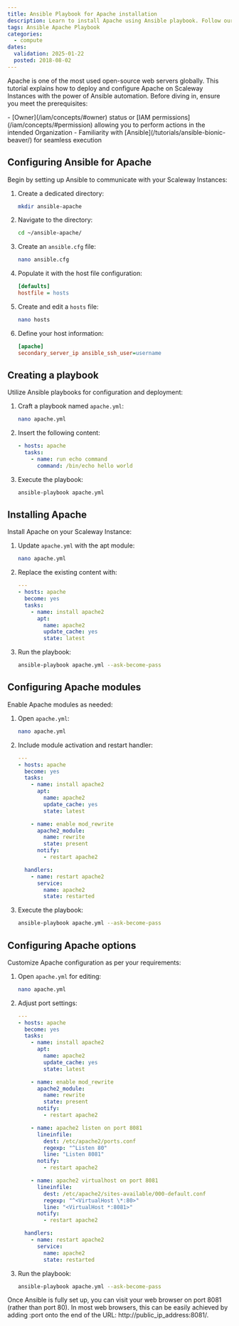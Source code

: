 ```yaml
---
title: Ansible Playbook for Apache installation
description: Learn to install Apache using Ansible playbook. Follow our guide to configure Ansible and deploy Apache on your servers effortlessly.
tags: Ansible Apache Playbook
categories:
  - compute
dates:
  validation: 2025-01-22
  posted: 2018-08-02
---
```




Apache is one of the most used open-source web servers globally. This tutorial explains how to deploy and configure Apache on Scaleway Instances with the power of Ansible automation. Before diving in, ensure you meet the prerequisites:

<Requirements />
- [Owner](/iam/concepts/#owner) status or [IAM permissions](/iam/concepts/#permission) allowing you to perform actions in the intended Organization
- Familiarity with [Ansible](/tutorials/ansible-bionic-beaver/) for seamless execution

## Configuring Ansible for Apache

Begin by setting up Ansible to communicate with your Scaleway Instances:

1. Create a dedicated directory:
    ```bash
    mkdir ansible-apache
    ```
2. Navigate to the directory:
    ```bash
    cd ~/ansible-apache/
    ```
3. Create an `ansible.cfg` file:
    ```bash
    nano ansible.cfg
    ```
4. Populate it with the host file configuration:
    ```ini
    [defaults]
    hostfile = hosts
    ```
5. Create and edit a `hosts` file:
    ```bash
    nano hosts
    ```
6. Define your host information:
    ```ini
    [apache]
    secondary_server_ip ansible_ssh_user=username
    ```

## Creating a playbook

Utilize Ansible playbooks for configuration and deployment:

1. Craft a playbook named `apache.yml`:
    ```bash
    nano apache.yml
    ```
2. Insert the following content:
    ```yaml
    - hosts: apache
      tasks:
        - name: run echo command
          command: /bin/echo hello world
    ```
3. Execute the playbook:
    ```bash
    ansible-playbook apache.yml
    ```

## Installing Apache

Install Apache on your Scaleway Instance:

1. Update `apache.yml` with the apt module:
    ```bash
    nano apache.yml
    ```
2. Replace the existing content with:
    ```yaml
    ---
    - hosts: apache
      become: yes
      tasks:
        - name: install apache2
          apt:
            name: apache2
            update_cache: yes
            state: latest
    ```
3. Run the playbook:
    ```bash
    ansible-playbook apache.yml --ask-become-pass
    ```

## Configuring Apache modules

Enable Apache modules as needed:

1. Open `apache.yml`:
    ```bash
    nano apache.yml
    ```
2. Include module activation and restart handler:
    ```yaml
    ---
    - hosts: apache
      become: yes
      tasks:
        - name: install apache2
          apt:
            name: apache2
            update_cache: yes
            state: latest

        - name: enable mod_rewrite
          apache2_module:
            name: rewrite
            state: present
          notify:
            - restart apache2

      handlers:
        - name: restart apache2
          service:
            name: apache2
            state: restarted
    ```
3. Execute the playbook:
    ```bash
    ansible-playbook apache.yml --ask-become-pass
    ```

## Configuring Apache options

Customize Apache configuration as per your requirements:

1. Open `apache.yml` for editing:
    ```bash
    nano apache.yml
    ```
2. Adjust port settings:
    ```yaml
    ---
    - hosts: apache
      become: yes
      tasks:
        - name: install apache2
          apt:
            name: apache2
            update_cache: yes
            state: latest

        - name: enable mod_rewrite
          apache2_module:
            name: rewrite
            state: present
          notify:
            - restart apache2

        - name: apache2 listen on port 8081
          lineinfile:
            dest: /etc/apache2/ports.conf
            regexp: "^Listen 80"
            line: "Listen 8081"
          notify:
            - restart apache2

        - name: apache2 virtualhost on port 8081
          lineinfile:
            dest: /etc/apache2/sites-available/000-default.conf
            regexp: "^<VirtualHost \*:80>"
            line: "<VirtualHost *:8081>"
          notify:
            - restart apache2

      handlers:
        - name: restart apache2
          service:
            name: apache2
            state: restarted
    ```
3. Run the playbook:
    ```bash
    ansible-playbook apache.yml --ask-become-pass
    ```

Once Ansible is fully set up, you can visit your web browser on port 8081 (rather than port 80). In most web browsers, this can be easily achieved by adding :port onto the end of the URL: http://public_ip_address:8081/.

<Lightbox image={image} alt="" />
<ClickableBanner
  productLogo="generic"
  title="Automate your web server deployment using Ansible on Scaleway."
  url="https://account.scaleway.com/register"
  label="Create your account"
/>